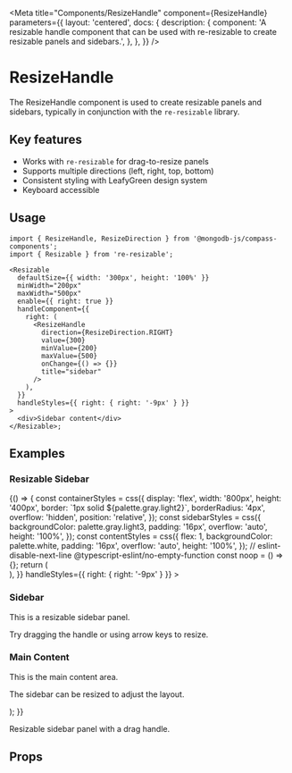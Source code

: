 
<Meta
  title="Components/ResizeHandle"
  component={ResizeHandle}
  parameters={{
    layout: 'centered',
    docs: {
      description: {
        component:
          'A resizable handle component that can be used with re-resizable to create resizable panels and sidebars.',
      },
    },
  }}
/>

# ResizeHandle

The ResizeHandle component is used to create resizable panels and sidebars, typically in conjunction with the `re-resizable` library.

## Key features

- Works with `re-resizable` for drag-to-resize panels
- Supports multiple directions (left, right, top, bottom)
- Consistent styling with LeafyGreen design system
- Keyboard accessible

## Usage

```tsx
import { ResizeHandle, ResizeDirection } from '@mongodb-js/compass-components';
import { Resizable } from 're-resizable';

<Resizable
  defaultSize={{ width: '300px', height: '100%' }}
  minWidth="200px"
  maxWidth="500px"
  enable={{ right: true }}
  handleComponent={{
    right: (
      <ResizeHandle
        direction={ResizeDirection.RIGHT}
        value={300}
        minValue={200}
        maxValue={500}
        onChange={() => {}}
        title="sidebar"
      />
    ),
  }}
  handleStyles={{ right: { right: '-9px' } }}
>
  <div>Sidebar content</div>
</Resizable>;
```

## Examples

### Resizable Sidebar

<Story name="Sidebar">
  {() => {
    const containerStyles = css({
      display: 'flex',
      width: '800px',
      height: '400px',
      border: `1px solid ${palette.gray.light2}`,
      borderRadius: '4px',
      overflow: 'hidden',
      position: 'relative',
    });
    const sidebarStyles = css({
      backgroundColor: palette.gray.light3,
      padding: '16px',
      overflow: 'auto',
      height: '100%',
    });
    const contentStyles = css({
      flex: 1,
      backgroundColor: palette.white,
      padding: '16px',
      overflow: 'auto',
      height: '100%',
    });
    // eslint-disable-next-line @typescript-eslint/no-empty-function
    const noop = () => {};
    return (
      <div className={containerStyles}>
        <Resizable
          defaultSize={{ width: '300px', height: '100%' }}
          minWidth="200px"
          maxWidth="500px"
          enable={{ right: true }}
          handleComponent={{
            right: (
              <ResizeHandle
                direction={ResizeDirection.RIGHT}
                value={300}
                minValue={200}
                maxValue={500}
                onChange={noop}
                title="sidebar"
              />
            ),
          }}
          handleStyles={{ right: { right: '-9px' } }}
        >
          <div className={sidebarStyles}>
            <h3>Sidebar</h3>
            <p>This is a resizable sidebar panel.</p>
            <p>Try dragging the handle or using arrow keys to resize.</p>
          </div>
        </Resizable>
        <div className={contentStyles}>
          <h3>Main Content</h3>
          <p>This is the main content area.</p>
          <p>The sidebar can be resized to adjust the layout.</p>
        </div>
      </div>
    );
  }}
</Story>

Resizable sidebar panel with a drag handle.

## Props

<Controls />
